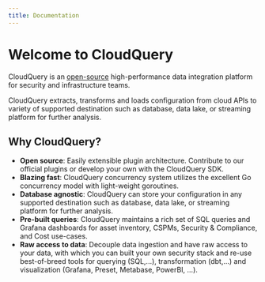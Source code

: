 ```yaml
---
title: Documentation
---
```



# Welcome to CloudQuery

<Features page="docs" detailed={false} />

CloudQuery is an [open-source](https://github.com/cloudquery/cloudquery)
high-performance data integration platform for security and infrastructure teams.

CloudQuery extracts, transforms and loads configuration from cloud APIs to
variety of supported destination such as database, data lake, or streaming platform
for further analysis.

## Why CloudQuery?

- **Open source**: Easily extensible plugin architecture. Contribute to our official plugins or develop your own with the CloudQuery SDK.
- **Blazing fast**: CloudQuery concurrency system utilizes the excellent Go concurrency model with light-weight goroutines.
- **Database agnostic**: CloudQuery can store your configuration in any supported destination such as database, data lake, or streaming platform for further analysis.
- **Pre-built queries**: CloudQuery maintains a rich set of SQL queries and Grafana dashboards for asset inventory, CSPMs, Security & Compliance, and Cost use-cases.
- **Raw access to data**: Decouple data ingestion and have raw access to your data, with which you can built your own security stack and re-use
  best-of-breed tools for querying (SQL,...), transformation (dbt,...) and visualization (Grafana, Preset, Metabase, PowerBI, ...).
